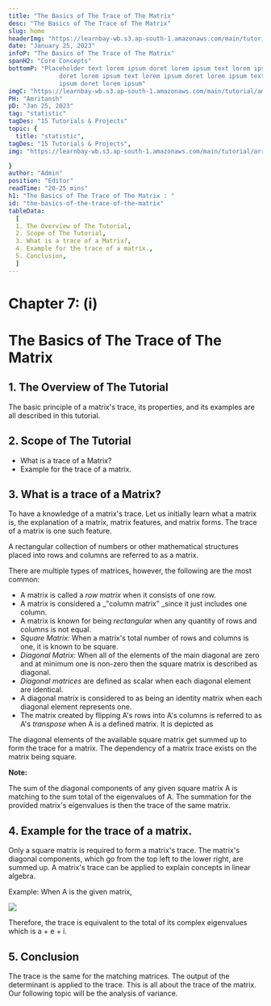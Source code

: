 ```yaml
---
title: "The Basics of The Trace of The Matrix"
desc: "The Basics of The Trace of The Matrix"
slug: home
headerImg: "https://learnbay-wb.s3.ap-south-1.amazonaws.com/main/tutorial/python.png"
date: "January 25, 2023"
infoP: "The Basics of The Trace of The Matrix"
spanH2: "Core Concepts"
bottomP: "Placeholder text lorem ipsum doret lorem ipsum text lorem ipsum
              doret lorem ipsum text lorem ipsum doret lorem ipsum text lorem
              ipsum doret lorem ipsum"
imgC: "https://learnbay-wb.s3.ap-south-1.amazonaws.com/main/tutorial/amritansh.png"
PH: "Amritansh"
pD: "Jan 25, 2023"
tag: "statistic"
tagDes: "15 Tutorials & Projects"
topic: {
  title: "statistic",
tagDes: "15 Tutorials & Projects",
img: "https://learnbay-wb.s3.ap-south-1.amazonaws.com/main/tutorial/arrow.png"

}
author: "Admin"
position: "Editor"
readTime: "20-25 mins"
h1: "The Basics of The Trace of The Matrix : "
id: "the-basics-of-the-trace-of-the-matrix"
tableData:
  [
  1. The Overview of The Tutorial, 
  2. Scope of The Tutorial,  
  3. What is a trace of a Matrix?,  
  4. Example for the trace of a matrix., 
  5. Conclusion,
  ]
---
```


# **Chapter 7: (i)**


# **The Basics of The Trace of The Matrix**


## 1. The Overview of The Tutorial

The basic principle of a matrix's trace, its properties, and its examples are all described in this tutorial.


## 2. Scope of The Tutorial



* What is a trace of a Matrix?
* Example for the trace of a matrix.


## 3. What is a trace of a Matrix?

To have a knowledge of a matrix's trace. Let us initially learn what a matrix is, the explanation of a matrix, matrix features, and matrix forms. The trace of a matrix is one such feature.

A rectangular collection of numbers or other mathematical structures placed into rows and columns are referred to as a matrix.

There are multiple types of matrices, however, the following are the most common:



* A matrix is called a _row matrix_ when it consists of one row.
* A matrix is considered a _"column matrix" _since it just includes one column.
* A matrix is known for being _rectangular_ when any quantity of rows and columns is not equal.
* _Square Matrix:_ When a matrix's total number of rows and columns is one, it is known to be square.
* _Diagonal Matrix:_ When all of the elements of the main diagonal are zero and at minimum one is non-zero then the square matrix is described as diagonal.
* _Diagonal matrices_ are defined as scalar when each diagonal element are identical.
* A diagonal matrix is considered to as being an identity matrix when each diagonal element represents one.
* The matrix created by flipping A's rows into A's columns is referred to as A's _transpose_ when A is a defined matrix. It is depicted as 


The diagonal elements of the available square matrix get summed up to form the trace for a matrix. The dependency of a matrix trace exists on the matrix being square.

**Note:**

The sum of the diagonal components of any given square matrix A is matching to the sum total of the eigenvalues of A. The summation for the provided matrix's eigenvalues is then the trace of the same matrix.


## 4. Example for the trace of a matrix.

Only a square matrix is required to form a matrix's trace. The matrix's diagonal components, which go from the top left to the lower right, are summed up. A matrix's trace can be applied to explain concepts in linear algebra.

Example: When A is the given matrix,


<img src="https://learnbay-wb.s3.ap-south-1.amazonaws.com/main/tutorial/statistics/trace+of+a+matrix.jpg"></img>


Therefore, the trace is equivalent to the total of its complex eigenvalues which is a + e + i.


## 5. Conclusion

The trace is the same for the matching matrices. The output of the determinant is applied to the trace. This is all about the trace of the matrix. Our following topic will be the analysis of variance.
